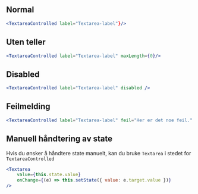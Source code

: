 
## Normal

<Example>
    <TextareaControlled label="Textarea-label"/>
</Example>

```jsx
<TextareaControlled label="Textarea-label"}/>
```

## Uten teller

<Example>
    <TextareaControlled label="Textarea-label" maxLength={0}/>
</Example>

```jsx
<TextareaControlled label="Textarea-label" maxLength={0}/>
```

## Disabled

<Example>
    <TextareaControlled label="Textarea-label" disabled />
</Example>

```jsx
<TextareaControlled label="Textarea-label" disabled />
```

## Feilmelding

<Example>
    <TextareaControlled label="Textarea-label" feil="Her er det noe feil." />
</Example>

```jsx
<TextareaControlled label="Textarea-label" feil="Her er det noe feil." />
```

## Manuell håndtering av state

Hvis du ønsker å håndtere state manuelt, kan du bruke `Textarea` i stedet for `TextareaControlled`

<Example>
    <TextareaExample />
</Example>

```jsx
<Textarea 
    value={this.state.value}
    onChange={(e) => this.setState({ value: e.target.value })}
/>
```
